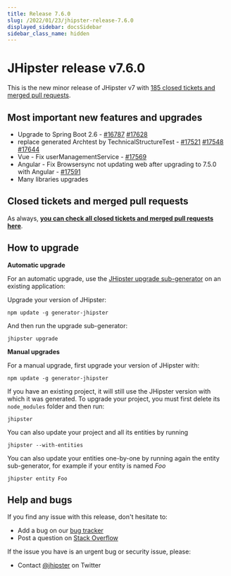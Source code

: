```yaml
---
title: Release 7.6.0
slug: /2022/01/23/jhipster-release-7.6.0
displayed_sidebar: docsSidebar
sidebar_class_name: hidden
---
```


JHipster release v7.6.0
==================

This is the new minor release of JHipster v7 with [185 closed tickets and merged pull requests](https://github.com/jhipster/generator-jhipster/issues?q=milestone%3A7.6.0+is%3Aclosed).


Most important new features and upgrades
-------------

- Upgrade to Spring Boot 2.6 - [#16787](https://github.com/jhipster/generator-jhipster/pull/16787) [#17628](https://github.com/jhipster/generator-jhipster/pull/17628)
- replace generated Archtest by TechnicalStructureTest - [#17521](https://github.com/jhipster/generator-jhipster/pull/17521) [#17548](https://github.com/jhipster/generator-jhipster/pull/17548) [#17644](https://github.com/jhipster/generator-jhipster/pull/17644)
- Vue - Fix userManagementService - [#17569](https://github.com/jhipster/generator-jhipster/pull/17569)
- Angular - Fix Browsersync not updating web after upgrading to 7.5.0 with Angular - [#17591](https://github.com/jhipster/generator-jhipster/pull/17591)
- Many libraries upgrades

Closed tickets and merged pull requests
------------
As always, __[you can check all closed tickets and merged pull requests here](https://github.com/jhipster/generator-jhipster/issues?q=milestone%3A7.6.0+is%3Aclosed)__.

How to upgrade
------------

**Automatic upgrade**

For an automatic upgrade, use the [JHipster upgrade sub-generator](/upgrading-an-application/) on an existing application:

Upgrade your version of JHipster:

```
npm update -g generator-jhipster
```

And then run the upgrade sub-generator:

```
jhipster upgrade
```

**Manual upgrades**

For a manual upgrade, first upgrade your version of JHipster with:

```
npm update -g generator-jhipster
```

If you have an existing project, it will still use the JHipster version with which it was generated.
To upgrade your project, you must first delete its `node_modules` folder and then run:

```
jhipster
```

You can also update your project and all its entities by running

```
jhipster --with-entities
```

You can also update your entities one-by-one by running again the entity sub-generator, for example if your entity is named _Foo_

```
jhipster entity Foo
```


Help and bugs
--------------

If you find any issue with this release, don't hesitate to:

- Add a bug on our [bug tracker](https://github.com/jhipster/generator-jhipster/issues?state=open)
- Post a question on [Stack Overflow](http://stackoverflow.com/tags/jhipster/info)

If the issue you have is an urgent bug or security issue, please:

- Contact [@jhipster](https://twitter.com/jhipster) on Twitter
